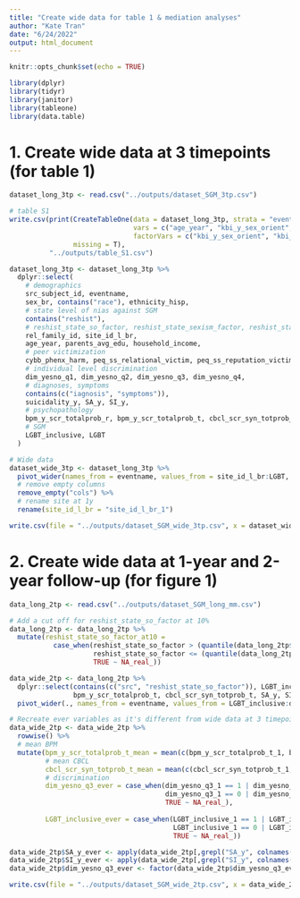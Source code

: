 ```yaml
---
title: "Create wide data for table 1 & mediation analyses"
author: "Kate Tran"
date: "6/24/2022"
output: html_document
---
```


```r
knitr::opts_chunk$set(echo = TRUE)
```


```r
library(dplyr)
library(tidyr)
library(janitor)
library(tableone)
library(data.table)
```

# 1. Create wide data at 3 timepoints (for table 1)
```r
dataset_long_3tp <- read.csv("../outputs/dataset_SGM_3tp.csv")

# table S1
write.csv(print(CreateTableOne(data = dataset_long_3tp, strata = "eventname", addOverall = T,
                               vars = c("age_year", "kbi_y_sex_orient", "kbi_y_trans_id", "LGBT", "LGBT_inclusive"),
                               factorVars = c("kbi_y_sex_orient", "kbi_y_trans_id", "LGBT", "LGBT_inclusive")),
                missing = T), 
          "../outputs/table_S1.csv")
```

```r
dataset_long_3tp <- dataset_long_3tp %>% 
  dplyr::select(
    # demographics
    src_subject_id, eventname,
    sex_br, contains("race"), ethnicity_hisp,
    # state level of nias against SGM
    contains("reshist"),
    # reshist_state_so_factor, reshist_state_sexism_factor, reshist_state_racism_factor, reshist_state_immigrant_factor,
    rel_family_id, site_id_l_br, 
    age_year, parents_avg_edu, household_income,
    # peer victimization
    cybb_phenx_harm, peq_ss_relational_victim, peq_ss_reputation_victim, peq_ss_overt_victim,
    # individual level discrimination
    dim_yesno_q1, dim_yesno_q2, dim_yesno_q3, dim_yesno_q4,
    # diagnoses, symptoms
    contains(c("iagnosis", "symptoms")),
    suicidality_y, SA_y, SI_y,
    # psychopathology
    bpm_y_scr_totalprob_r, bpm_y_scr_totalprob_t, cbcl_scr_syn_totprob_r, cbcl_scr_syn_totprob_t,
    # SGM
    LGBT_inclusive, LGBT
  )

# Wide data
dataset_wide_3tp <- dataset_long_3tp %>% 
  pivot_wider(names_from = eventname, values_from = site_id_l_br:LGBT, names_sep = "_") %>% 
  # remove empty columns
  remove_empty("cols") %>% 
  # rename site at 1y
  rename(site_id_l_br = "site_id_l_br_1")

write.csv(file = "../outputs/dataset_SGM_wide_3tp.csv", x = dataset_wide_3tp, row.names = F, na = "")
```

# 2. Create wide data at 1-year and 2-year follow-up (for figure 1)
```r
data_long_2tp <- read.csv("../outputs/dataset_SGM_long_mm.csv") 

# Add a cut off for reshist_state_so_factor at 10%
data_long_2tp <- data_long_2tp %>% 
  mutate(reshist_state_so_factor_at10 = 
           case_when(reshist_state_so_factor > (quantile(data_long_2tp$reshist_state_so_factor, probs = 0.9, na.rm = T) ) ~ 1,
                     reshist_state_so_factor <= (quantile(data_long_2tp$reshist_state_so_factor, probs = 0.9, na.rm = T) ) ~ 0,
                     TRUE ~ NA_real_))

data_wide_2tp <- data_long_2tp %>% 
  dplyr::select(contains(c("src", "reshist_state_so_factor")), LGBT_inclusive, bpm_y_scr_totalprob_r, cbcl_scr_syn_totprob_t,
                bpm_y_scr_totalprob_t, cbcl_scr_syn_totprob_t, SA_y, SI_y, dim_yesno_q3, eventname) %>%
  pivot_wider(., names_from = eventname, values_from = LGBT_inclusive:dim_yesno_q3)

# Recreate ever variables as it's different from wide data at 3 timepoints
data_wide_2tp <- data_wide_2tp %>% 
  rowwise() %>% 
  # mean BPM
  mutate(bpm_y_scr_totalprob_t_mean = mean(c(bpm_y_scr_totalprob_t_1, bpm_y_scr_totalprob_t_2), na.rm = T),
         # mean CBCL
         cbcl_scr_syn_totprob_t_mean = mean(c(cbcl_scr_syn_totprob_t_1, cbcl_scr_syn_totprob_t_2), na.rm = T),
         # discrimination
         dim_yesno_q3_ever = case_when(dim_yesno_q3_1 == 1 | dim_yesno_q3_2 == 1 ~ 1,
                                       dim_yesno_q3_1 == 0 | dim_yesno_q3_2 == 0 ~ 0,
                                       TRUE ~ NA_real_),
         
         LGBT_inclusive_ever = case_when(LGBT_inclusive_1 == 1 | LGBT_inclusive_2 == 1 ~ 1,
                                         LGBT_inclusive_1 == 0 | LGBT_inclusive_2 == 0 ~ 0,
                                         TRUE ~ NA_real_))

data_wide_2tp$SA_y_ever <- apply(data_wide_2tp[,grepl("SA_y", colnames(data_wide_2tp))],1 ,function(x) {any(x == 1)*1})
data_wide_2tp$SI_y_ever <- apply(data_wide_2tp[,grepl("SI_y", colnames(data_wide_2tp))],1 ,function(x) {any(x == 1)*1})
data_wide_2tp$dim_yesno_q3_ever <- factor(data_wide_2tp$dim_yesno_q3_ever, levels = c("1", "0"))

write.csv(file = "../outputs/dataset_SGM_wide_2tp.csv", x = data_wide_2tp, row.names = F, na = "")
```


